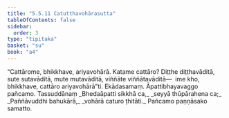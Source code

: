 ```yaml
---
title: "5.5.11 Catutthavohārasutta"
tableOfContents: false
sidebar:
  order: 3
type: "tipitaka"
basket: "su"
book: "a4"
---
```



<DynamicBreadcrumb />

<Division number="253" book="a4">

<Paragraph number="1516" book="a4">
“Cattārome, bhikkhave, ariyavohārā. Katame cattāro? Diṭṭhe diṭṭhavāditā, sute sutavāditā, mute mutavāditā, viññāte viññātavāditā—  ime kho, bhikkhave, cattāro ariyavohārā”ti.

</Paragraph>
</Division>

<Paragraph number="1517" type="center" book="a4">
Ekādasamaṃ.



</Paragraph>

<Paragraph number="1518" type="center" book="a4">
Āpattibhayavaggo pañcamo.



</Paragraph>

<Paragraph number="1519" type="center" book="a4">
Tassuddānaṃ


</Paragraph>

<Paragraph number="1520" type="verses" book="a4">
_Bhedaāpatti sikkhā ca,_  
_seyyā thūpārahena ca;_  
_Paññāvuddhi bahukārā,_  
_vohārā caturo ṭhitāti._  


</Paragraph>

<Paragraph number="1521" type="center" book="a4">
Pañcamo paṇṇāsako samatto.
</Paragraph>